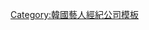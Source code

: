 {{Navbox
|name   = Yooborn Company
|title  = Yooborn Company
|above  = 
|listclass = hlist
|group3= 旗下演員
|list3=
{{Navbox subgroup
 |group1 = 男演員
 |list1 =
*[[趙宇鎮]]
*[[李源根]]
 |group2 = 女演員
 |list2 =
*[[林華映]]
*[[申鉉彬]]
*[[元真兒]]
*[[禹度林]]
*[[方珉雅]]
}}
|below= 
}}
<noinclude>
[[Category:韓國藝人經紀公司模板]]
</noinclude>